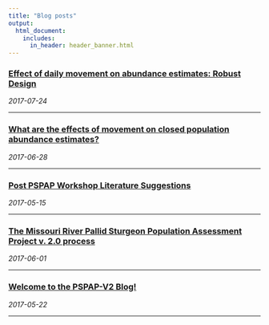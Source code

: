 ```yaml
---
title: "Blog posts"
output: 
  html_document:
    includes:
      in_header: header_banner.html 
---
```

<!---
rmarkdown::render_site("posts.Rmd")# build website
--->


<h3><a href="2017-07-24-RD-and-closure.html">
    Effect of daily movement on abundance estimates: Robust Design</a></h3>
<span><i class="fa fa-calendar"></i> _2017-07-24_</span>
<hr>

<h3><a href="2017-06-28-M0-and-closure.html">
    What are the effects of movement on closed population abundance estimates?</a></h3>
<span><i class="fa fa-calendar"></i> _2017-06-28_</span>
<hr>

<h3><a href="2017-05-15-Post-Workshop-Literature.html">
    Post PSPAP Workshop Literature Suggestions</a></h3>
<span><i class="fa fa-calendar"></i> _2017-05-15_</span>
<hr>

<h3><a href="2017-06-01-PSPAP-V2-Process.html">
    The Missouri River Pallid Sturgeon Population Assessment Project v. 2.0 process</a></h3>
<span><i class="fa fa-calendar"></i> _2017-06-01_</span>
<hr>

<h3><a href="2017-05-22-Hello-World.html">
    Welcome to the PSPAP-V2 Blog!</a></h3>
<span><i class="fa fa-calendar"></i> _2017-05-22_</span>
<hr>
